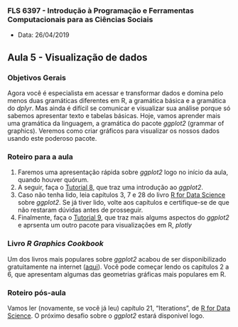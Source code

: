 ###  FLS 6397 - Introdução à Programação e Ferramentas Computacionais para as Ciências Sociais

- Data: 26/04/2019

## Aula 5 -  Visualização de dados

### Objetivos Gerais

Agora você é especialista em acessar e transformar dados e domina pelo menos duas gramáticas diferentes em R, a gramática básica e a gramática do _dplyr_. Mas ainda é difícil se comunicar e visualizar sua análise porque só sabemos apresentar texto e tabelas básicas. Hoje, vamos aprender mais uma gramática da linguagem, a gramática do pacote _ggplot2_ (grammar of graphics). Veremos como criar gráficos para visualizar os nossos dados usando este poderoso pacote.

### Roteiro para a aula

1. Faremos uma apresentação rápida sobre _ggplot2_ logo no início da aula, quando houver quórum.
2. A seguir, faça o [Tutorial 8](https://jonnyphillips.github.io/FLS6397_2019/tutorials/tutorial08.html), que traz uma introdução ao _ggplot2_.
3. Caso não tenha lido, leia capítulos 3, 7 e 28 do livro [R for Data Science](http://r4ds.had.co.nz) sobre _ggplot2_. Se já tiver lido, volte aos capítulos e certifique-se de que não restaram dúvidas antes de prosseguir.
4. Finalmente, faça o [Tutorial 9](https://jonnyphillips.github.io/FLS6397_2019/tutorials/tutorial09.html), que traz mais algums aspectos do _ggplot2_ e aprsenta um outro pacote para visualizações em R, _plotly_

### Livro _R Graphics Cookbook_

Um dos livros mais populares sobre _ggplot2_ acabou de ser disponibilizado gratuitamente na internet ([aqui](https://r-graphics.org/)). Você pode começar lendo os capítulos 2 a 6, que apresentam algumas das geometrias gráficas mais populares em R.

### Roteiro pós-aula

Vamos ler (novamente, se você já leu) capítulo 21, "Iterations", de [R for Data Science](http://r4ds.had.co.nz/iteration.html). O próximo desafio sobre o _ggplot2_ estará disponivel logo.